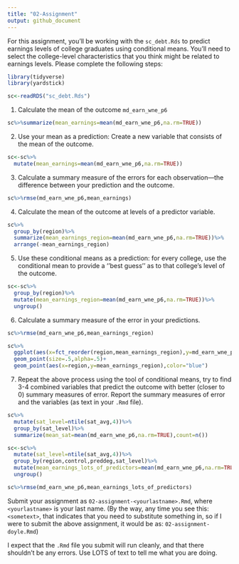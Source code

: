 ```yaml
---
title: "02-Assignment"
output: github_document
---
```


For this assignment, you'll be working with the `sc_debt.Rds` to predict earnings levels of college graduates using conditional means. You'll need to select the college-level characteristics that you think might be related to earnings levels. Please complete the following steps:

```r
library(tidyverse)
library(yardstick)
```

```r
sc<-readRDS("sc_debt.Rds")
```


1. Calculate the mean of the outcome `md_earn_wne_p6`

```r
sc%>%summarize(mean_earnings=mean(md_earn_wne_p6,na.rm=TRUE))
```


2. Use your mean as a prediction: Create a new variable that consists of the mean of the outcome.

```r
sc<-sc%>%
  mutate(mean_earnings=mean(md_earn_wne_p6,na.rm=TRUE))

```


3. Calculate a summary measure of the errors for each observation---the difference between your prediction and the outcome.

```r
sc%>%rmse(md_earn_wne_p6,mean_earnings)
```


4. Calculate the mean of the outcome at levels of a predictor variable. 

```r
sc%>%
  group_by(region)%>%
  summarize(mean_earnings_region=mean(md_earn_wne_p6,na.rm=TRUE))%>%
  arrange(-mean_earnings_region)
```


5. Use these conditional means as a prediction: for every college, use the conditional mean to provide a ''best guess'' as to that college's level of the outcome.  

```r
sc<-sc%>%
  group_by(region)%>%
  mutate(mean_earnings_region=mean(md_earn_wne_p6,na.rm=TRUE))%>%
  ungroup()

```


6. Calculate a summary measure of the error in your predictions.
```r
sc%>%rmse(md_earn_wne_p6,mean_earnings_region)
```


```r
sc%>%
  ggplot(aes(x=fct_reorder(region,mean_earnings_region),y=md_earn_wne_p6))+
  geom_point(size=.5,alpha=.5)+
  geom_point(aes(x=region,y=mean_earnings_region),color="blue")
```


7. Repeat the above process using the tool of conditional means, try to find 3-4 combined variables that predict the outcome with better (closer to 0) summary measures of error. Report the summary measures of error and the variables (as text in your `.Rmd` file).

```r
sc%>%
  mutate(sat_level=ntile(sat_avg,4))%>%
  group_by(sat_level)%>%
  summarize(mean_sat=mean(md_earn_wne_p6,na.rm=TRUE),count=n())
```

```r
sc<-sc%>%
  mutate(sat_level=ntile(sat_avg,4))%>%
  group_by(region,control,preddeg,sat_level)%>%
  mutate(mean_earnings_lots_of_predictors=mean(md_earn_wne_p6,na.rm=TRUE))%>%
  ungroup()

sc%>%rmse(md_earn_wne_p6,mean_earnings_lots_of_predictors)

```



Submit your assignment as `02-assignment-<yourlastname>.Rmd`, where `<yourlastname>` is your last name. (By the way, any time you see this: `<sometext>`, that indicates that you need to substitute something in, so if I were to submit the above assignment, it would be as: `02-assignment-doyle.Rmd`)

I expect that the `.Rmd` file you submit will run cleanly, and that there shouldn't be any errors. Use LOTS of text to tell me what you are doing. 